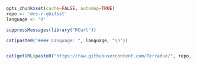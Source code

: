 ```r
opts_chunk$set(cache=FALSE, autodep=TRUE)
repo <- 'dcs-r-gbifsst'
language <- 'R'
```
```r
suppressMessages(library("RCurl"))

cat(paste0("#### Language: ", language, "\n"))


cat(getURL(paste0("https://raw.githubusercontent.com/Terradue/", repo, "/master/README.md")))
```

